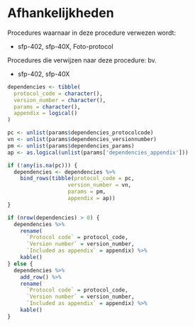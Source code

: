 # Afhankelijkheden

<!--
Hier niets invullen.
Indien er dependencies zijn deze invullen in de yaml sectie van index.Rmd
-->

Procedures waarnaar in deze procedure verwezen wordt:

-   sfp-402, sfp-40X, Foto-protocol

Procedures die verwijzen naar deze procedure: bv.

-   sfp-402, sfp-40X


```r
dependencies <- tibble(
  protocol_code = character(),
  version_number = character(),
  params = character(),
  appendix = logical()
)

pc <- unlist(params$dependencies_protocolcode)
vn <- unlist(params$dependencies_versionnumber)
pm <- unlist(params$dependencies_params)
ap <- as.logical(unlist(params['dependencies_appendix']))

if (!any(is.na(pc))) {
  dependencies <- dependencies %>%
    bind_rows(tibble(protocol_code = pc, 
                   version_number = vn,
                   params = pm,
                   appendix = ap))
} 

if (nrow(dependencies) > 0) {
  dependencies %>%
    rename(
      `Protocol code` = protocol_code,
      `Version number` = version_number,
      `Included as appendix` = appendix) %>%
    kable()
} else {
  dependencies %>%
    add_row() %>%
    rename(
      `Protocol code` = protocol_code,
      `Version number` = version_number,
      `Included as appendix` = appendix) %>%
    kable()
}
```
